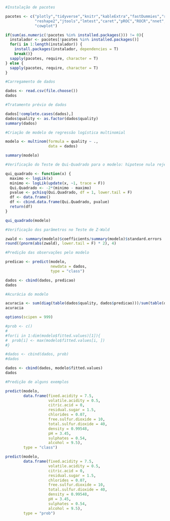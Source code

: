 ```r
#Instalação de pacotes

pacotes <- c("plotly","tidyverse","knitr","kableExtra","fastDummies","rgl","car",
             "reshape2","jtools","lmtest","caret","pROC","ROCR","nnet","magick",
             "cowplot")

if(sum(as.numeric(!pacotes %in% installed.packages())) != 0){
  instalador <- pacotes[!pacotes %in% installed.packages()]
  for(i in 1:length(instalador)) {
    install.packages(instalador, dependencies = T)
    break()}
  sapply(pacotes, require, character = T) 
} else {
  sapply(pacotes, require, character = T) 
}
```
```r
#Carregamento de dados

dados <- read.csv(file.choose())
dados
```
```r
#Tratamento prévio de dados

dados[!complete.cases(dados),]
dados$quality <- as.factor(dados$quality)
summary(dados)
```
```r
#Criação de modelo de regressão logística multinomial

modelo <- multinom(formula = quality ~ .,
                   data = dados)

summary(modelo)
```
```r
#Verificação do Teste de Qui-Quadrado para o modelo: hipotese nula rejeitada

qui_quadrado <- function(x) {
  maximo <- logLik(x)
  minimo <- logLik(update(x, ~1, trace = F))
  Qui.Quadrado <- -2*(minimo - maximo)
  pvalue <- pchisq(Qui.Quadrado, df = 1, lower.tail = F)
  df <- data.frame()
  df <- cbind.data.frame(Qui.Quadrado, pvalue)
  return(df)
}

qui_quadrado(modelo)
```
```r
#Verificação dos parâmetros no Teste de Z-Wald

zwald <- summary(modelo)$coefficients/summary(modelo)$standard.errors
round((pnorm(abs(zwald), lower.tail = F) * 2), 4)
```
```r
#Predição das observações pelo modelo

predicao <- predict(modelo,
                    newdata = dados,
                    type = "class")

dados <- cbind(dados, predicao)
dados
```
```r
#Acurácia do modelo

acuracia <- sum(diag(table(dados$quality, dados$predicao)))/sum(table(dados$quality, dados$predicao))
acuracia
```
```r
options(scipen = 999)

#prob <- c()
#
#for(i in 1:dim(modelo$fitted.values)[1]){
#  prob[i] <- max(modelo$fitted.values[i, ])
#}

#dados <- cbind(dados, prob)
#dados

dados <- cbind(dados, modelo$fitted.values)
dados
```
```r
#Predição de alguns exemplos

predict(modelo,
        data.frame(fixed.acidity = 7.5,
                   volatile.acidity = 0.5,
                   citric.acid = 0,
                   residual.sugar = 1.5,
                   chlorides = 0.07,
                   free.sulfur.dioxide = 10,
                   total.sulfur.dioxide = 40,
                   density = 0.99548,
                   pH = 3.45,
                   sulphates = 0.54,
                   alcohol = 9.5),
        type = "class")

predict(modelo,
        data.frame(fixed.acidity = 7.5,
                   volatile.acidity = 0.5,
                   citric.acid = 0,
                   residual.sugar = 1.5,
                   chlorides = 0.07,
                   free.sulfur.dioxide = 10,
                   total.sulfur.dioxide = 40,
                   density = 0.99548,
                   pH = 3.45,
                   sulphates = 0.54,
                   alcohol = 9.5),
        type = "prob")
```


